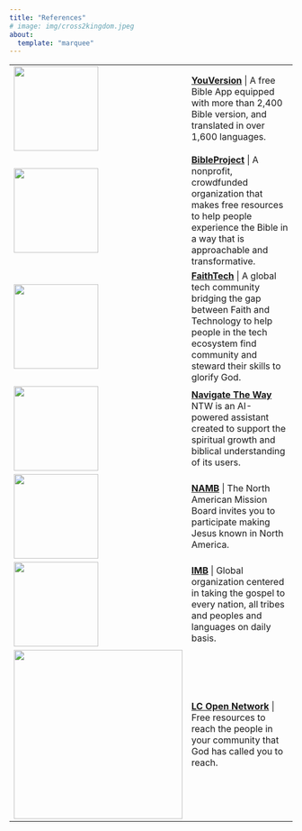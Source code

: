 ```yaml
---
title: "References"
# image: img/cross2kingdom.jpeg
about:
  template: "marquee"
---
```


|                                        |                                                                                                                                                                                                              |
|:---------|:---------------------------------|
| ![](img/bibleapp.png){width="150"}     | [**YouVersion**](https://www.bible.com) \| A free Bible App equipped with more than 2,400 Bible version, and translated in over 1,600 languages.                                                             |
| ![](img/bibleproject.png){width="150"} | [**BibleProject**](https://bibleproject.com) \| A nonprofit, crowdfunded organization that makes free resources to help people experience the Bible in a way that is approachable and transformative.        |
| ![](img/faithtech.png){width="150"}    | [**FaithTech**](https://faithtech.com) \| A global tech community bridging the gap between Faith and Technology to help people in the tech ecosystem find community and steward their skills to glorify God. |
| ![](img/ntw.png){width="150"}          | [**Navigate The Way**](https://www.navtheway.com) NTW is an AI-powered assistant created to support the spiritual growth and biblical understanding of its users.                                            |
| ![](img/namb.png){width="150"}         | [**NAMB**](https://nambstore.com) \| The North American Mission Board invites you to participate making Jesus known in North America.                                                                        |
| ![](img/imb.jpeg){width="150"}         | [**IMB**](https://www.imb.org) \| Global organization centered in taking the gospel to every nation, all tribes and peoples and languages on daily basis.                                                    |
| ![](img/lc.png){width="300"}           | [**LC Open Network**](https://open.life.church) \| Free resources to reach the people in your community that God has called you to reach.                                                                    |
